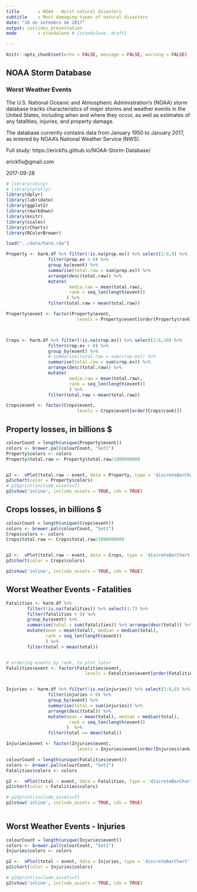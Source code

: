 ```yaml
---
title       : NOAA - Worst natural disasters
subtitle    : Most damaging types of natural disasters
date: "28 de setembro de 2017"
output: ioslides_presentation
mode        : standalone # {standalone, draft}

---
```



```r
knitr::opts_chunk$set(echo = FALSE, message = FALSE, warning = FALSE)
```


## NOAA Storm Database

### Worst Weather Events

The U.S. National Oceanic and Atmospheric Administration's (NOAA) storm database tracks characteristics of major storms and weather events in the United States, including when and where they occur, as well as estimates of any fatalities, injuries, and property damage.

The database currently contains data from January 1950 to January 2017, as entered by NOAA's National Weather Service (NWS).

Full study: https://erickfis.github.io/NOAA-Storm-Database/

erickfis@gmail.com

2017-09-28



```r
# library(shiny)
# library(plotly)
library(dplyr)
library(lubridate)
library(ggplot2)
library(rmarkdown)
library(knitr)
library(scales)
library(rCharts)
library(RColorBrewer)
```


```r
load("../data/harm.rda")

Property <- harm.df %>% filter(!is.na(prop.ev)) %>% select(1:6,9) %>% 
                filter(prop.ev > 0) %>%
                group_by(event) %>%
                summarise(total.raw = sum(prop.ev)) %>%
                arrange(desc(total.raw)) %>%
                mutate(
                        media.raw = mean(total.raw),
                        rank = seq_len(length(event))
                       ) %>%
                filter(total.raw > mean(total.raw))

Property$event <- factor(Property$event,
                           levels = Property$event[order(Property$rank)])



Crops <- harm.df %>% filter(!is.na(crop.ev)) %>% select(1:6,10) %>%
                filter(crop.ev > 0) %>%
                group_by(event) %>%
                # summarise(total.raw = sum(crop.ev)) %>%
                summarise(total.raw = sum(crop.ev)) %>%
                arrange(desc(total.raw)) %>%
                mutate(
                        media.raw = mean(total.raw),
                        rank = seq_len(length(event))
                        ) %>%
                filter(total.raw > mean(total.raw))

Crops$event <- factor(Crops$event,
                           levels = Crops$event[order(Crops$rank)])

```


## Property losses, in billions $

```r


colourCount = length(unique(Property$event))
colors <- brewer.pal(colourCount, "Set1")
Property$colors <- colors
Property$total.raw <- Property$total.raw/1000000000


p2 <-  nPlot(total.raw ~ event, data = Property, type = 'discreteBarChart')
p2$chart(color = Property$colors)
# p2$print(include_assets=T)
p2$show('inline', include_assets = TRUE, cdn = TRUE)

```


## Crops losses, in billions $

```r

colourCount = length(unique(Crops$event))
colors <- brewer.pal(colourCount, "Set1")
Crops$colors <- colors
Crops$total.raw <- Crops$total.raw/1000000000


p2 <-  nPlot(total.raw ~ event, data = Crops, type = 'discreteBarChart')
p2$chart(color = Crops$colors)

p2$show('inline', include_assets = TRUE, cdn = TRUE)
```


## Worst Weather Events - Fatalities


```r

Fatalities <- harm.df %>%
        filter(!is.na(fatalities)) %>% select(1:7) %>%
        filter(fatalities > 0) %>%
        group_by(event) %>%
        summarise(total = sum(fatalities)) %>% arrange(desc(total)) %>%
        mutate(mean = mean(total), median = median(total),
               rank = seq_len(length(event))
               ) %>%
        filter(total > mean(total))


# ordering events by rank, to plot later
Fatalities$event <- factor(Fatalities$event,
                              levels = Fatalities$event[order(Fatalities$rank)])


Injuries <- harm.df %>% filter(!is.na(injuries)) %>% select(1:6,8) %>%
                filter(injuries > 0) %>%
                group_by(event) %>%
                summarise(total = sum(injuries)) %>%
                arrange(desc(total)) %>%
                mutate(mean = mean(total), median = median(total),
                        rank = seq_len(length(event))
                       )  %>%
                filter(total >= mean(total))

Injuries$event <- factor(Injuries$event,
                           levels = Injuries$event[order(Injuries$rank)])

```

```r

colourCount = length(unique(Fatalities$event))
colors <- brewer.pal(colourCount, "Set1")
Fatalities$colors <- colors

p2 <-  nPlot(total ~ event, data = Fatalities, type = 'discreteBarChart')
p2$chart(color = Fatalities$colors)

# p2$print(include_assets=T)
p2$show('inline', include_assets = TRUE, cdn = TRUE)
       
```

## Worst Weather Events - Injuries

```r

colourCount = length(unique(Injuries$event))
colors <- brewer.pal(colourCount, "Set1")
Injuries$colors <- colors

p2 <-  nPlot(total ~ event, data = Injuries, type = 'discreteBarChart')
p2$chart(color = Injuries$colors)

# p2$print(include_assets=T)
p2$show('inline', include_assets = TRUE, cdn = TRUE)
        
```


